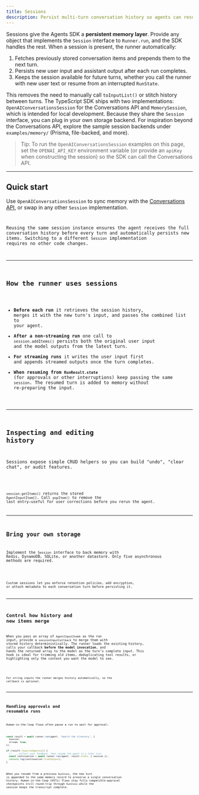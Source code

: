 ```yaml
---
title: Sessions
description: Persist multi-turn conversation history so agents can resume context across runs.
---
```



Sessions give the Agents SDK a **persistent memory layer**. Provide any object that implements the `Session` interface to `Runner.run`, and the SDK handles the rest. When a session is present, the runner automatically:

1. Fetches previously stored conversation items and prepends them to the next turn.
2. Persists new user input and assistant output after each run completes.
3. Keeps the session available for future turns, whether you call the runner with new user text or resume from an interrupted `RunState`.

This removes the need to manually call `toInputList()` or stitch history between turns. The TypeScript SDK ships with two implementations: `OpenAIConversationsSession` for the Conversations API and `MemorySession`, which is intended for local development. Because they share the `Session` interface, you can plug in your own storage backend. For inspiration beyond the Conversations API, explore the sample session backends under `examples/memory/` (Prisma, file-backed, and more).

> Tip: To run the `OpenAIConversationsSession` examples on this page, set the `OPENAI_API_KEY` environment variable (or provide an `apiKey` when constructing the session) so the SDK can call the Conversations API.

---

## Quick start

Use `OpenAIConversationsSession` to sync memory with the [Conversations API](https://platform.openai.com/docs/api-reference/conversations), or swap in any other `Session` implementation.

<Code
  lang="typescript"
  code={sessionsQuickstart}
  title="Use the Conversations API as session memory"
/>

Reusing the same session instance ensures the agent receives the full conversation history before every turn and automatically persists new items. Switching to a different `Session` implementation requires no other code changes.

---

## How the runner uses sessions

- **Before each run** it retrieves the session history, merges it with the new turn's input, and passes the combined list to your agent.
- **After a non-streaming run** one call to `session.addItems()` persists both the original user input and the model outputs from the latest turn.
- **For streaming runs** it writes the user input first and appends streamed outputs once the turn completes.
- **When resuming from `RunResult.state`** (for approvals or other interruptions) keep passing the same `session`. The resumed turn is added to memory without re-preparing the input.

---

## Inspecting and editing history

Sessions expose simple CRUD helpers so you can build "undo", "clear chat", or audit features.

<Code
  lang="typescript"
  code={manageHistory}
  title="Read and edit stored items"
/>

`session.getItems()` returns the stored `AgentInputItem[]`. Call `popItem()` to remove the last entry—useful for user corrections before you rerun the agent.

---

## Bring your own storage

Implement the `Session` interface to back memory with Redis, DynamoDB, SQLite, or another datastore. Only five asynchronous methods are required.

<Code
  lang="typescript"
  code={customSession}
  title="Custom in-memory session implementation"
/>

Custom sessions let you enforce retention policies, add encryption, or attach metadata to each conversation turn before persisting it.

---

## Control how history and new items merge

When you pass an array of `AgentInputItem`s as the run input, provide a `sessionInputCallback` to merge them with stored history deterministically. The runner loads the existing history, calls your callback **before the model invocation**, and hands the returned array to the model as the turn’s complete input. This hook is ideal for trimming old items, deduplicating tool results, or highlighting only the context you want the model to see.

<Code
  lang="typescript"
  code={sessionInputCallback}
  title="Truncate history with sessionInputCallback"
/>

For string inputs the runner merges history automatically, so the callback is optional.

---

## Handling approvals and resumable runs

Human-in-the-loop flows often pause a run to wait for approval:

```typescript
const result = await runner.run(agent, 'Search the itinerary', {
  session,
  stream: true,
});

if (result.requiresApproval) {
  // ... collect user feedback, then resume the agent in a later turn
  const continuation = await runner.run(agent, result.state, { session });
  console.log(continuation.finalOutput);
}
```

When you resume from a previous `RunState`, the new turn is appended to the same memory record to preserve a single conversation history. Human-in-the-loop (HITL) flows stay fully compatible—approval checkpoints still round-trip through `RunState` while the session keeps the transcript complete.
